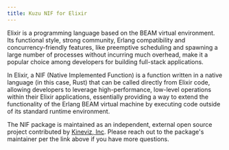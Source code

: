 ```yaml
---
title: Kuzu NIF for Elixir
---
```



Elixir is a programming language based on the BEAM virtual environment.
Its functional style, strong community, Erlang compatibility and concurrency-friendly
features, like preemptive scheduling and spawning a large number of processes without incurring much overhead,
make it a popular choice among developers for building full-stack applications.

<LinkCard
  title="Kuzu NIF for Elixir"
  description="The NIF package is maintained as an independent, external open source project."
  href="https://hex.pm/packages/kuzu_nif"
/>

In Elixir, a NIF (Native Implemented Function) is a function written in a native language (in this case, Rust)
that can be called directly from Elixir code, allowing developers to leverage high-performance, low-level
operations within their Elixir applications, essentially providing a way to extend the functionality of the
Erlang BEAM virtual machine by executing code outside of its standard runtime environment.

The NIF package is maintained as an independent, external open source project contributed by [Kineviz, Inc](https://www.kineviz.com/).
Please reach out to the package's maintainer per the link above if you have more questions.
